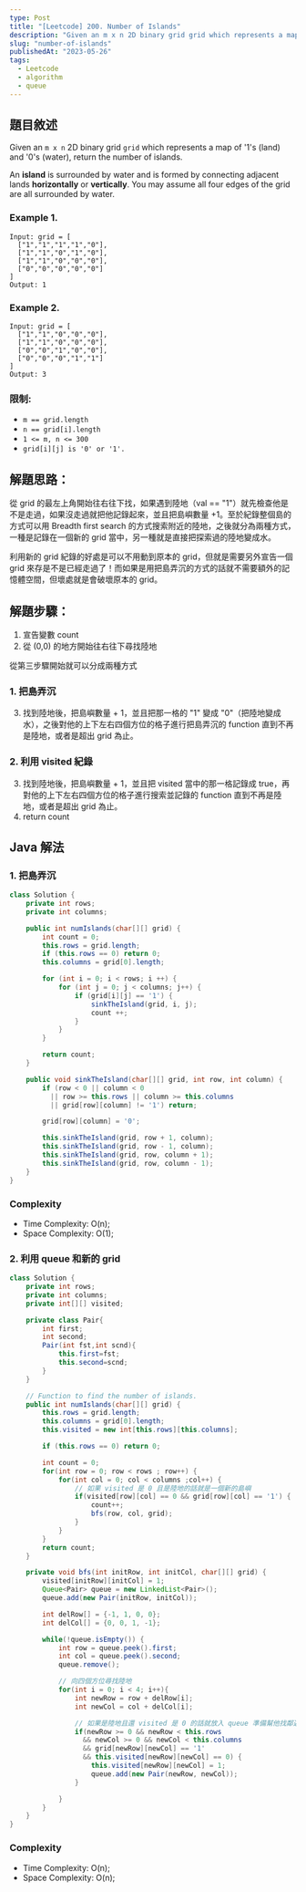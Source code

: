 ```yaml
---
type: Post
title: "[Leetcode] 200. Number of Islands"
description: "Given an m x n 2D binary grid grid which represents a map of '1's (land) and '0's (water), return the number of islands."
slug: "number-of-islands"
publishedAt: "2023-05-26"
tags:
  - Leetcode
  - algorithm
  - queue
---
```


## 題目敘述

Given an `m x n` 2D binary grid `grid` which represents a map of '1's (land) and '0's (water), return the number of islands.

An **island** is surrounded by water and is formed by connecting adjacent lands **horizontally** or **vertically**. You may assume all four edges of the grid are all surrounded by water.

### Example 1.

```
Input: grid = [
  ["1","1","1","1","0"],
  ["1","1","0","1","0"],
  ["1","1","0","0","0"],
  ["0","0","0","0","0"]
]
Output: 1
```

### Example 2.

```
Input: grid = [
  ["1","1","0","0","0"],
  ["1","1","0","0","0"],
  ["0","0","1","0","0"],
  ["0","0","0","1","1"]
]
Output: 3
```

### 限制:

- `m == grid.length`
- `n == grid[i].length`
- `1 <= m, n <= 300`
- `grid[i][j] is '0' or '1'.`

## 解題思路：

從 grid 的最左上角開始往右往下找，如果遇到陸地（val == "1"）就先檢查他是不是走過，如果沒走過就把他記錄起來，並且把島嶼數量 +1。至於紀錄整個島的方式可以用 Breadth first search 的方式搜索附近的陸地，之後就分為兩種方式，一種是記錄在一個新的 grid 當中，另一種就是直接把探索過的陸地變成水。

利用新的 grid 紀錄的好處是可以不用動到原本的 grid，但就是需要另外宣告一個 grid 來存是不是已經走過了！而如果是用把島弄沉的方式的話就不需要額外的記憶體空間，但壞處就是會破壞原本的 grid。

## 解題步驟：

1. 宣告變數 count
2. 從 (0,0) 的地方開始往右往下尋找陸地

從第三步驟開始就可以分成兩種方式

### 1. 把島弄沉

3. 找到陸地後，把島嶼數量 + 1，並且把那一格的 "1" 變成 "0"（把陸地變成水），之後對他的上下左右四個方位的格子進行把島弄沉的 function 直到不再是陸地，或者是超出 grid 為止。

### 2. 利用 visited 紀錄

3. 找到陸地後，把島嶼數量 + 1，並且把 visited 當中的那一格記錄成 true，再對他的上下左右四個方位的格子進行搜索並記錄的 function 直到不再是陸地，或者是超出 grid 為止。
4. return count

## Java 解法

### 1. 把島弄沉

```java
class Solution {
    private int rows;
    private int columns;

    public int numIslands(char[][] grid) {
        int count = 0;
        this.rows = grid.length;
        if (this.rows == 0) return 0;
        this.columns = grid[0].length;

        for (int i = 0; i < rows; i ++) {
            for (int j = 0; j < columns; j++) {
                if (grid[i][j] == '1') {
                    sinkTheIsland(grid, i, j);
                    count ++;
                }
            }
        }

        return count;
    }

    public void sinkTheIsland(char[][] grid, int row, int column) {
        if (row < 0 || column < 0
          || row >= this.rows || column >= this.columns
          || grid[row][column] != '1') return;

        grid[row][column] = '0';

        this.sinkTheIsland(grid, row + 1, column);
        this.sinkTheIsland(grid, row - 1, column);
        this.sinkTheIsland(grid, row, column + 1);
        this.sinkTheIsland(grid, row, column - 1);
    }
}
```

### Complexity

- Time Complexity: O(n);
- Space Complexity: O(1);

### 2. 利用 queue 和新的 grid

```java
class Solution {
    private int rows;
    private int columns;
    private int[][] visited;

    private class Pair{
        int first;
        int second;
        Pair(int fst,int scnd){
            this.first=fst;
            this.second=scnd;
        }
    }

    // Function to find the number of islands.
    public int numIslands(char[][] grid) {
        this.rows = grid.length;
        this.columns = grid[0].length;
        this.visited = new int[this.rows][this.columns];

        if (this.rows == 0) return 0;

        int count = 0;
        for(int row = 0; row < rows ; row++) {
            for(int col = 0; col < columns ;col++) {
                // 如果 visited 是 0 且是陸地的話就是一個新的島嶼
                if(visited[row][col] == 0 && grid[row][col] == '1') {
                    count++;
                    bfs(row, col, grid);
                }
            }
        }
        return count;
    }

    private void bfs(int initRow, int initCol, char[][] grid) {
        visited[initRow][initCol] = 1;
        Queue<Pair> queue = new LinkedList<Pair>();
        queue.add(new Pair(initRow, initCol));

        int delRow[] = {-1, 1, 0, 0};
        int delCol[] = {0, 0, 1, -1};

        while(!queue.isEmpty()) {
            int row = queue.peek().first;
            int col = queue.peek().second;
            queue.remove();

            // 向四個方位尋找陸地
            for(int i = 0; i < 4; i++){
                int newRow = row + delRow[i];
                int newCol = col + delCol[i];

                // 如果是陸地且還 visited 是 0 的話就放入 queue 準備幫他找鄰近陸地
                if(newRow >= 0 && newRow < this.rows
                  && newCol >= 0 && newCol < this.columns
                  && grid[newRow][newCol] == '1'
                  && this.visited[newRow][newCol] == 0) {
                    this.visited[newRow][newCol] = 1;
                    queue.add(new Pair(newRow, newCol));
                }

            }
        }
    }
}
```

### Complexity

- Time Complexity: O(n);
- Space Complexity: O(n);
